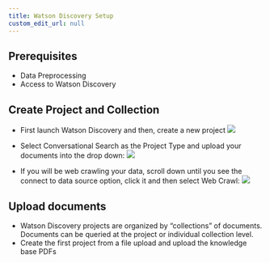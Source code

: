 ```yaml
---
title: Watson Discovery Setup
custom_edit_url: null
---
```


## Prerequisites

- Data Preprocessing
- Access to Watson Discovery

## Create Project and Collection

  - First launch Watson Discovery and then, create a new project 
  ![](images/create-discovery-proj.png)

  - Select Conversational Search as the Project Type and upload your documents into the drop down:
  ![](images/document-upload.png)

  - If you will be web crawling your data, scroll down until you see the connect to data source option, click it and then select Web Crawl:
  ![](images/web-crawl.png)

## Upload documents

  - Watson Discovery projects are organized by "collections" of documents. Documents can be queried at the project or individual collection level. 
  - Create the first project from a file upload and upload the knowledge base PDFs
